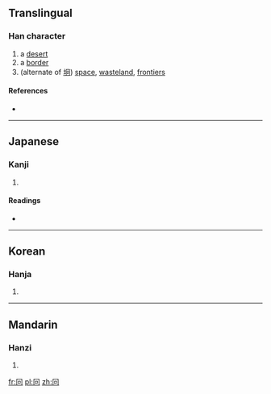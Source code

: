 {{also|向|同|回}}
==Translingual==

===Han character===
{{Han char|rn=13|rad=冂|as=03|sn=5|four=|canj=月口 (BR)|ids=⿵[[冂]][[口]]}}

# a [[desert]]
# a [[border]]
# (alternate of [[坰]]) [[space]], [[wasteland]], [[frontier]]s

====References====
* {{Han ref|kx=0129.020|dkj=01517|hdz=10099.070|uh=518B|ud=20875}}

----

==Japanese==

===Kanji===
{{ja-kanji|grade=|rs=冂03}}

# {{defn|lang=ja|sort=冂03}}

====Readings====
* {{ja-readings|on=[[けい]] (kei), [[きょう]] (kyō)|kun=[[えながまえ]] (enagamae), [[どうがまえ]] (dougamae), [[けいがまえ]] (keigamae)}}

----

==Korean==

===Hanja===
{{ko-hanja|hangeul=[[경]]|rv=gyeong|mr=kyŏng}}

# {{defn|lang=ko|sort=卩09}}

----

==Mandarin==

===Hanzi===
{{cmn-hanzi|pin=[[jiōng]] ([[jiong1]])|wg=[[chiung]]<sup>1</sup>}}

# {{defn|lang=cmn|sort=冂03}}

[[fr:冋]]
[[pl:冋]]
[[zh:冋]]